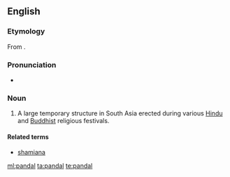 ==English==
{{wikipedia}}
===Etymology===
From {{etyl|ta|en}} {{term|பந்தல்|lang=ta}}.

===Pronunciation===
* {{IPA|/ˈpændəl/|lang=en}}

===Noun===
{{en-noun}}

# A large temporary structure in South Asia erected during various [[Hindu]] and [[Buddhist]] religious festivals.

====Related terms====
* [[shamiana]]

[[ml:pandal]]
[[ta:pandal]]
[[te:pandal]]